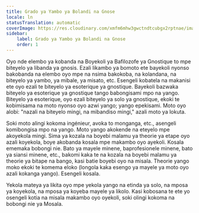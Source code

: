 ```yaml
---
title: Grado ya Yambo ya Bolandi na Gnose
locale: ln
statusTranslation: automatic
coverImage: https://res.cloudinary.com/xmfm6mhw3gwctndtcubgx2rptnae/image/upload/v1741354450/small_cover_introduccion_a_la_gnosis_57a3fc8d72.webp
sidebar:
    label: Grado ya Yambo ya Bolandi na Gnose
    order: 1
---
```

Oyo nde elembo ya kobanda na Boyekoli ya Bafilozofe ya Gnostique to mpe biteyelo ya libanda ya gnosis. Ezali likambo ya bomoto ete bayekoli nyonso bakobanda na elembo oyo mpe na nsima bakokoba, na kolandana, na biteyelo ya yambo, ya mibale, ya misato, etc. Esengeli kobatela na makanisi ete oyo ezali te biteyelo ya esoterique ya gnostique. Bayekoli bazwaka biteyelo ya esoterique ya gnostique tango babongisami mpo na yango. Biteyelo ya esoterique, oyo ezali biteyelo ya solo ya gnostique, ekoki te kobimisama na moto nyonso oyo azwi yango; yango epekisami. Moto oyo alobi: "nazali na biteyelo mingi, na mibandiso mingi," azali moto ya lokuta.

Soki moto alingi kokoma ingénieur, avoka to monganga, etc., asengeli komibongisa mpo na yango. Moto yango akokende na eteyelo mpe akoyekola mingi. Sima ya kozala na boyebi malamu ya theorie ya etape oyo azali koyekola, boye akobanda kosala mpe makambo oyo ayekoli. Kosala ememaka bobongi nie. Bato ya mayele minene, baprofesionele minene, bato ya siansi minene, etc., bakomi kaka te na kozala na boyebi malamu ya theorie ya bitape na bango, kasi batie boyebi oyo na misala. Theorie yango moko ekoki te komema eloko (longola kaka esengo ya mayele ya moto oyo azali kokanga yango). Esengeli kosala.

Yekola mateya ya likita oyo mpe yekola yango na etinda ya solo, na mposa ya koyekola, na mposa ya koyeba mayele ya likolo. Kasi kobosana te ete yo osengeli kotia na misala makambo oyo oyekoli, soki olingi kokoma na bobongi nie ya Mosala.
